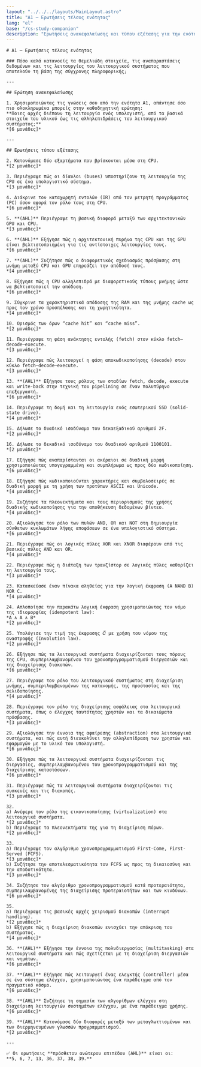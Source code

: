 ```yaml
---
layout: "../../../layouts/MainLayout.astro"
title: "A1 – Ερωτήσεις τέλους ενότητας"
lang: "el"
base: "/cs-study-companion"
description: "Ερωτήσεις ανακεφαλαίωσης και τύπου εξέτασης για την ενότητα A1 – Θεμελιώδεις αρχές υπολογιστών."
---
```


<article className="prose prose-lg prose-slate max-w-none">

    # A1 – Ερωτήσεις τέλους ενότητας

    ### Πόσο καλά κατανοείς τα θεμελιώδη στοιχεία, τις αναπαραστάσεις δεδομένων και τις λειτουργίες του λειτουργικού συστήματος που αποτελούν τη βάση της σύγχρονης πληροφορικής;

    ---

    ## Ερώτηση ανακεφαλαίωσης

    1. Χρησιμοποιώντας τις γνώσεις σου από την ενότητα A1, απάντησε όσο πιο ολοκληρωμένα μπορείς στην καθοδηγητική ερώτηση:
    **Ποιες αρχές διέπουν τη λειτουργία ενός υπολογιστή, από τα βασικά στοιχεία του υλικού έως τις αλληλεπιδράσεις του λειτουργικού συστήματος;**
    *[6 μονάδες]*

    ---

    ## Ερωτήσεις τύπου εξέτασης

    2. Κατονόμασε δύο εξαρτήματα που βρίσκονται μέσα στη CPU.
    *[2 μονάδες]*

    3. Περιέγραψε πώς οι δίαυλοι (buses) υποστηρίζουν τη λειτουργία της CPU σε ένα υπολογιστικό σύστημα.
    *[3 μονάδες]*

    4. Διάκρινε τον καταχωρητή εντολών (IR) από τον μετρητή προγράμματος (PC) όσον αφορά τον ρόλο τους στη CPU.
    *[6 μονάδες]*

    5. **(AHL)** Περιέγραψε τη βασική διαφορά μεταξύ των αρχιτεκτονικών GPU και CPU.
    *[3 μονάδες]*

    6. **(AHL)** Εξήγησε πώς η αρχιτεκτονική πυρήνα της CPU και της GPU είναι βελτιστοποιημένη για τις αντίστοιχες λειτουργίες τους.
    *[6 μονάδες]*

    7. **(AHL)** Συζήτησε πώς ο διαφορετικός σχεδιασμός πρόσβασης στη μνήμη μεταξύ CPU και GPU επηρεάζει την απόδοσή τους.
    *[4 μονάδες]*

    8. Εξήγησε πώς η CPU αλληλεπιδρά με διαφορετικούς τύπους μνήμης ώστε να βελτιστοποιεί την απόδοση.
    *[6 μονάδες]*

    9. Σύγκρινε τα χαρακτηριστικά απόδοσης της RAM και της μνήμης cache ως προς τον χρόνο προσπέλασης και τη χωρητικότητα.
    *[4 μονάδες]*

    10. Ορισμός των όρων “cache hit” και “cache miss”.
    *[2 μονάδες]*

    11. Περιέγραψε τη φάση ανάκτησης εντολής (fetch) στον κύκλο fetch–decode–execute.
    *[3 μονάδες]*

    12. Περιέγραψε πώς λειτουργεί η φάση αποκωδικοποίησης (decode) στον κύκλο fetch–decode–execute.
    *[3 μονάδες]*

    13. **(AHL)** Εξήγησε τους ρόλους των σταδίων fetch, decode, execute και write-back στην τεχνική του pipelining σε έναν πολυπύρηνο επεξεργαστή.
    *[6 μονάδες]*

    14. Περιέγραψε τη δομή και τη λειτουργία ενός εσωτερικού SSD (solid-state drive).
    *[4 μονάδες]*

    15. Δήλωσε το δυαδικό ισοδύναμο του δεκαεξαδικού αριθμού 2F.
    *[2 μονάδες]*

    16. Δήλωσε το δεκαδικό ισοδύναμο του δυαδικού αριθμού 1100101.
    *[2 μονάδες]*

    17. Εξήγησε πώς αναπαρίστανται οι ακέραιοι σε δυαδική μορφή χρησιμοποιώντας υπογεγραμμένη και συμπλήρωμα ως προς δύο κωδικοποίηση.
    *[6 μονάδες]*

    18. Εξήγησε πώς κωδικοποιούνται χαρακτήρες και συμβολοσειρές σε δυαδική μορφή με τη χρήση των προτύπων ASCII και Unicode.
    *[4 μονάδες]*

    19. Συζήτησε τα πλεονεκτήματα και τους περιορισμούς της χρήσης δυαδικής κωδικοποίησης για την αποθήκευση δεδομένων βίντεο.
    *[4 μονάδες]*

    20. Αξιολόγησε τον ρόλο των πυλών AND, OR και NOT στη δημιουργία σύνθετων κυκλωμάτων λήψης αποφάσεων σε ένα υπολογιστικό σύστημα.
    *[6 μονάδες]*

    21. Περιέγραψε πώς οι λογικές πύλες XOR και XNOR διαφέρουν από τις βασικές πύλες AND και OR.
    *[4 μονάδες]*

    22. Περιέγραψε πώς η διάταξη των τρανζίστορ σε λογικές πύλες καθορίζει τη λειτουργία τους.
    *[3 μονάδες]*

    23. Κατασκεύασε έναν πίνακα αληθείας για την λογική έκφραση (A NAND B) NOR C.
    *[4 μονάδες]*

    24. Απλοποίησε την παρακάτω λογική έκφραση χρησιμοποιώντας τον νόμο της ιδιομορφίας (idempotent law):
    *A ∧ A ∧ B*
    *[2 μονάδες]*

    25. Υπολόγισε την τιμή της έκφρασης 𝐶̅ με χρήση του νόμου της αναστροφής (Involution law).
    *[2 μονάδες]*

    26. Εξήγησε πώς τα λειτουργικά συστήματα διαχειρίζονται τους πόρους της CPU, συμπεριλαμβανομένου του χρονοπρογραμματισμού διεργασιών και της διαχείρισης διακοπών.
    *[6 μονάδες]*

    27. Περιέγραψε τον ρόλο του λειτουργικού συστήματος στη διαχείριση μνήμης, συμπεριλαμβανομένων της κατανομής, της προστασίας και της σελιδοποίησης.
    *[4 μονάδες]*

    28. Περιέγραψε τον ρόλο της διαχείρισης ασφάλειας στα λειτουργικά συστήματα, όπως ο έλεγχος ταυτότητας χρηστών και τα δικαιώματα πρόσβασης.
    *[3 μονάδες]*

    29. Αξιολόγησε την έννοια της αφαίρεσης (abstraction) στα λειτουργικά συστήματα, και πώς αυτή διευκολύνει την αλληλεπίδραση των χρηστών και εφαρμογών με το υλικό του υπολογιστή.
    *[6 μονάδες]*

    30. Εξήγησε πώς τα λειτουργικά συστήματα διαχειρίζονται τις διεργασίες, συμπεριλαμβανομένου του χρονοπρογραμματισμού και της διαχείρισης καταστάσεων.
    *[6 μονάδες]*

    31. Περιέγραψε πώς τα λειτουργικά συστήματα διαχειρίζονται τις συσκευές και τις διακοπές.
    *[3 μονάδες]*

    32.
    a) Ανέφερε τον ρόλο της εικονικοποίησης (virtualization) στα λειτουργικά συστήματα.
    *[2 μονάδες]*
    b) Περιέγραψε τα πλεονεκτήματα της για τη διαχείριση πόρων.
    *[2 μονάδες]*

    33.
    a) Περιέγραψε τον αλγόριθμο χρονοπρογραμματισμού First-Come, First-Served (FCFS).
    *[3 μονάδες]*
    b) Συζήτησε την αποτελεσματικότητα του FCFS ως προς τη δικαιοσύνη και την αποδοτικότητα.
    *[3 μονάδες]*

    34. Συζήτησε τον αλγόριθμο χρονοπρογραμματισμού κατά προτεραιότητα, συμπεριλαμβανομένης της διαχείρισης προτεραιοτήτων και των κινδύνων.
    *[6 μονάδες]*

    35.
    a) Περιέγραψε τις βασικές αρχές χειρισμού διακοπών (interrupt handling).
    *[2 μονάδες]*
    b) Εξήγησε πώς η διαχείριση διακοπών ενισχύει την απόκριση του συστήματος.
    *[4 μονάδες]*

    36. **(AHL)** Εξήγησε την έννοια της πολυδιεργασίας (multitasking) στα λειτουργικά συστήματα και πώς σχετίζεται με τη διαχείριση διεργασιών και νημάτων.
    *[6 μονάδες]*

    37. **(AHL)** Εξήγησε πώς λειτουργεί ένας ελεγκτής (controller) μέσα σε ένα σύστημα ελέγχου, χρησιμοποιώντας ένα παράδειγμα από τον πραγματικό κόσμο.
    *[6 μονάδες]*

    38. **(AHL)** Συζήτησε τη σημασία των αλγορίθμων ελέγχου στη διαχείριση λειτουργιών συστημάτων ελέγχου, με ένα παράδειγμα χρήσης.
    *[6 μονάδες]*

    39. **(AHL)** Κατονόμασε δύο διαφορές μεταξύ των μεταγλωττισμένων και των διερμηνευμένων γλωσσών προγραμματισμού.
    *[2 μονάδες]*

    ---

    ✅ Οι ερωτήσεις **πρόσθετου ανώτερου επιπέδου (AHL)** είναι οι:
    **5, 6, 7, 13, 36, 37, 38, 39.**

</article>
